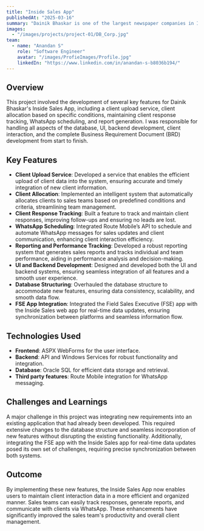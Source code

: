 ```yaml
---
title: "Inside Sales App"
publishedAt: "2025-03-16"
summary: "Dainik Bhaskar is one of the largest newspaper companies in India. For effective inside sales management, the company uses a sales app to maintain client details, track call status, and ensure smooth communication. The app includes various features like lead management, reporting, and performance tracking to enhance sales efficiency."
images:
  - "/images/projects/project-01/DB_Corp.jpg"
team:
  - name: "Anandan S"
    role: "Software Engineer"
    avatar: "/images/ProfieImages/Profile.jpg"
    linkedIn: "https://www.linkedin.com/in/anandan-s-b8036b194/"
---
```


## Overview

This project involved the development of several key features for Dainik Bhaskar's Inside Sales App, including a client upload service, client allocation based on specific conditions, maintaining client response tracking, WhatsApp scheduling, and report generation. I was responsible for handling all aspects of the database, UI, backend development, client interaction, and the complete Business Requirement Document (BRD) development from start to finish.

## Key Features

- **Client Upload Service**: Developed a service that enables the efficient upload of client data into the system, ensuring accurate and timely integration of new client information.
- **Client Allocation**: Implemented an intelligent system that automatically allocates clients to sales teams based on predefined conditions and criteria, streamlining team management.
- **Client Response Tracking**: Built a feature to track and maintain client responses, improving follow-ups and ensuring no leads are lost.
- **WhatsApp Scheduling**: Integrated Route Mobile’s API to schedule and automate WhatsApp messages for sales updates and client communication, enhancing client interaction efficiency.
- **Reporting and Performance Tracking**: Developed a robust reporting system that generates sales reports and tracks individual and team performance, aiding in performance analysis and decision-making.
- **UI and Backend Development**: Designed and developed both the UI and backend systems, ensuring seamless integration of all features and a smooth user experience.
- **Database Structuring**: Overhauled the database structure to accommodate new features, ensuring data consistency, scalability, and smooth data flow.
- **FSE App Integration**: Integrated the Field Sales Executive (FSE) app with the Inside Sales web app for real-time data updates, ensuring synchronization between platforms and seamless information flow.

## Technologies Used

- **Frontend**: ASPX WebForms for the user interface.
- **Backend**: API and Windows Services for robust functionality and integration.
- **Database**:  Oracle SQL for efficient data storage and retrieval.
- **Third party features**: Route Mobile integration for WhatsApp messaging.

## Challenges and Learnings

A major challenge in this project was integrating new requirements into an existing application that had already been developed. This required extensive changes to the database structure and seamless incorporation of new features without disrupting the existing functionality. Additionally, integrating the FSE app with the Inside Sales app for real-time data updates posed its own set of challenges, requiring precise synchronization between both systems.

## Outcome

By implementing these new features, the Inside Sales App now enables users to maintain client interaction data in a more efficient and organized manner. Sales teams can easily track responses, generate reports, and communicate with clients via WhatsApp. These enhancements have significantly improved the sales team's productivity and overall client management.
